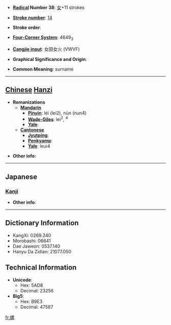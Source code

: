 * '''[[Wiktionary:Chinese radical index| Radical]] Number 38''': [[Wiktionary:Chinese radical index 女|女]]+11 strokes

* '''[[Wiktionary:Chinese total strokes index|Stroke number]]''': [[Wiktionary:Chinese total strokes index 14|14]]

* '''Stroke order''': 

* '''[[Wiktionary:Chinese four corner index|Four-Corner System]]''': 4649<sub>3</sub>

* '''[[Wiktionary:Chinese Cangjie index|Cangjie input]]''': 女田女火 (VWVF)

* '''Graphical Significance and Origin''': 

* '''Common Meaning''': surname

----

== [[Chinese]] [[Hanzi]] ==

* '''Romanizations'''
** '''[[Mandarin]]'''
*** '''[[Pinyin]]''': léi (lei2), nùn (nun4)
*** '''[[Wade-Giles]]''': lei<sup>2</sup>, <sup>4</sup>
*** '''[[Yale]]''': 
** '''[[Cantonese]]'''
*** '''[[Jyutping]]''':
*** '''[[Penkyamp]]''': 
*** '''[[Yale]]''': leui4

* '''Other info''': 

----

==Japanese==
===[[Kanji]]===
{{kanji|on readings=[[るい]] (rui), [[らい]] (rai), [[れ]] (re)|kun readings=}}

* '''Other info''':  

----

== Dictionary Information ==

* KangXi: 0269.240
* Morobashi: 06641
* Dae Jaweon: 0537.140
* Hanyu Da Zidian: 21077.050

== Technical Information ==

* '''Unicode''':
** Hex: 5AD8
** Decimal: 23256
* '''Big5''':
** Hex: B9E3
** Decimal: 47587

[[fr:嫘]]